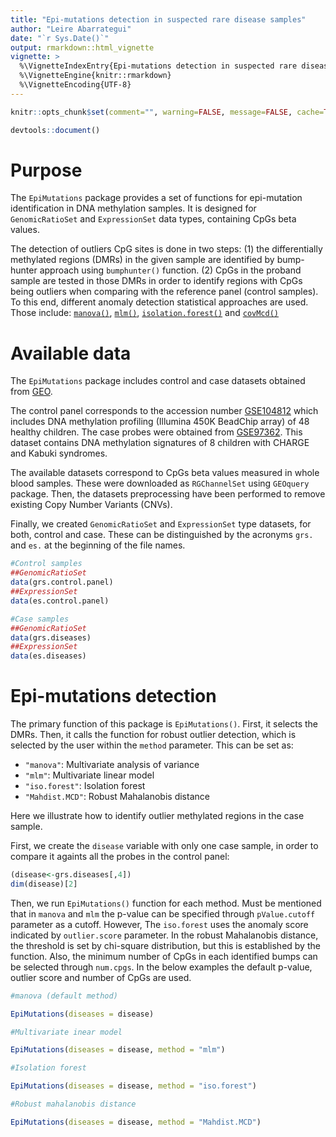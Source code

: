 ```yaml
---
title: "Epi-mutations detection in suspected rare disease samples"
author: "Leire Abarrategui"
date: "`r Sys.Date()`"
output: rmarkdown::html_vignette
vignette: >
  %\VignetteIndexEntry{Epi-mutations detection in suspected rare disease samples}
  %\VignetteEngine{knitr::rmarkdown}
  %\VignetteEncoding{UTF-8}
---
```


```r
knitr::opts_chunk$set(comment="", warning=FALSE, message=FALSE, cache=TRUE)

```

```r
devtools::document()
```

# Purpose

The `EpiMutations` package provides a set of functions for epi-mutation identification in DNA methylation samples.
It is designed for `GenomicRatioSet` and `ExpressionSet` data types, containing CpGs beta values.

The detection of outliers CpG sites is done in two steps: (1) the differentially methylated regions (DMRs) in the given sample are identified by bump-hunter approach using `bumphunter()` function. (2) CpGs in the proband sample are tested in those DMRs in order to identify regions with CpGs being outliers when comparing with the reference panel (control samples). To this end, different anomaly detection statistical approaches are used. Those include: [`manova()`](https://www.rdocumentation.org/packages/stats/versions/3.6.2/topics/manova), [`mlm()`](https://github.com/dgarrimar/mlm),
[`isolation.forest()`](https://rdrr.io/cran/isotree/man/isolation.forest.html) and  [`covMcd()`](https://www.rdocumentation.org/packages/robustbase/versions/0.93-6/topics/covMcd)

# Available data

The `EpiMutations` package includes control and case datasets obtained from [GEO](https://www.ncbi.nlm.nih.gov/geo/).

The control panel corresponds to the accession number [GSE104812](https://www.ncbi.nlm.nih.gov/geo/query/acc.cgi?acc=GSE104812) 
which includes DNA methylation profiling (Illumina 450K BeadChip array) of 48 healthy children. The case probes were obtained from  [GSE97362](https://www.ncbi.nlm.nih.gov/geo/query/acc.cgi?acc=GSE97362). This dataset contains DNA methylation 
signatures of 8 children with CHARGE and Kabuki syndromes. 

The available datasets correspond to CpGs beta values measured in whole blood samples. These were downloaded as `RGChannelSet` using `GEOquery` package. Then, the datasets preprocessing have been performed to remove existing Copy Number Variants (CNVs). 

Finally, we created  `GenomicRatioSet` and `ExpressionSet` type datasets, for both, control and case. These can be distinguished  by the  acronyms  `grs.`  and `es.` at the beginning of the file names. 

```r
#Control samples
##GenomicRatioSet
data(grs.control.panel)
##ExpressionSet
data(es.control.panel)

#Case samples
##GenomicRatioSet
data(grs.diseases)
##ExpressionSet
data(es.diseases)
```

# Epi-mutations detection

The primary function of this package is `EpiMutations()`. 
First, it selects the DMRs. Then, it calls the function for 
robust outlier detection, which is selected by the user
within the `method` parameter. This can be set as: 

* `"manova"`: Multivariate analysis of variance 
* `"mlm"`: Multivariate linear model
* `"iso.forest"`: Isolation forest
* `"Mahdist.MCD"`: Robust Mahalanobis distance 


Here we illustrate how to identify outlier methylated regions in the case sample. 

First, we create the `disease` variable with only one case sample, in order to compare it againts all the probes in the control panel: 

```r
(disease<-grs.diseases[,4])
dim(disease)[2]
```

Then, we run `EpiMutations()` function for each method. Must be mentioned that in  `manova` and `mlm`  the p-value 
can be specified through `pValue.cutoff` parameter as a cutoff. However,  The `iso.forest` uses the anomaly score indicated by `outlier.score` parameter. In the robust Mahalanobis distance, the threshold is set by chi-square distribution, but this is established by the function. Also,
the minimum number of CpGs in each identified bumps can be selected through `num.cpgs`. In the below examples the default p-value, outlier score and number of CpGs are used.  


```r
#manova (default method)

EpiMutations(diseases = disease)
```

```r
#Multivariate inear model

EpiMutations(diseases = disease, method = "mlm")
```

```r
#Isolation forest

EpiMutations(diseases = disease, method = "iso.forest")
```

```r
#Robust mahalanobis distance

EpiMutations(diseases = disease, method = "Mahdist.MCD")
```


